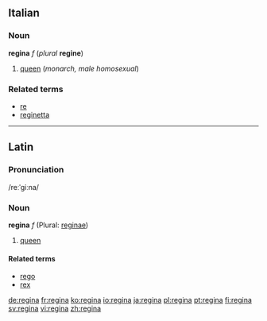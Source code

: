 {{see|Regina}}

==Italian==
===Noun===
'''regina''' ''f'' (''plural'' '''regine''')

#[[queen]] (''monarch, male homosexual'')

===Related terms===
*[[re]]
*[[reginetta]]

----
==Latin==
===Pronunciation===
/reːˈgiːna/

===Noun===
'''regina''' ''f'' (Plural: [[reginae]])

#[[queen]]

====Related terms====
*[[rego]]
*[[rex]]

[[de:regina]]
[[fr:regina]]
[[ko:regina]]
[[io:regina]]
[[ja:regina]]
[[pl:regina]]
[[pt:regina]]
[[fi:regina]]
[[sv:regina]]
[[vi:regina]]
[[zh:regina]]